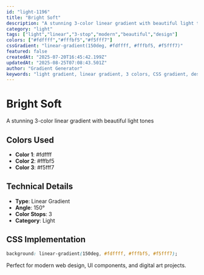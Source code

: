 ```yaml
---
id: "light-1196"
title: "Bright Soft"
description: "A stunning 3-color linear gradient with beautiful light tones"
category: "light"
tags: ["light","linear","3-stop","modern","beautiful","design"]
colors: ["#fdffff","#fffbf5","#f5fff7"]
cssGradient: "linear-gradient(150deg, #fdffff, #fffbf5, #f5fff7)"
featured: false
createdAt: "2025-07-20T16:45:42.199Z"
updatedAt: "2025-08-25T07:08:43.501Z"
author: "Gradient Generator"
keywords: "light gradient, linear gradient, 3 colors, CSS gradient, design, #fdffff, #fffbf5, #f5fff7"
---
```


# Bright Soft

A stunning 3-color linear gradient with beautiful light tones

## Colors Used
- **Color 1**: #fdffff
- **Color 2**: #fffbf5
- **Color 3**: #f5fff7

## Technical Details
- **Type**: Linear Gradient
- **Angle**: 150°
- **Color Stops**: 3
- **Category**: Light

## CSS Implementation
```css
background: linear-gradient(150deg, #fdffff, #fffbf5, #f5fff7);
```

Perfect for modern web design, UI components, and digital art projects.
